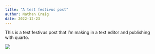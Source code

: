```yaml
---
title: "A test festivus post"
author: Nathan Craig
date: 2022-12-23
---
```


This is a test festivus post that I'm making in a text editor and publishing with quarto.

![](https://i.imgur.com/YOHP6ZI.png)
